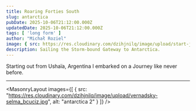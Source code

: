 ```yaml
---
title: Roaring Forties South
slug: antarctica
pubDate: 2025-10-06T21:12:00.000Z
updatedDate: 2025-10-06T21:12:00.000Z
tags: [ 'long form' ]
author: "Michał Roziel"
image: { src: https://res.cloudinary.com/dzihjnilq/image/upload/start-journey.jpg, alt: antarctica 1, positionx: 25%, positiony: 0% }
description: Sailing the Storm-bound Gateway to Antarctica.
---
```


Starting out from Ushaïa, Argentina I embarked on a Journey like never before.

---

<MasonryLayout images={[
    { src: "https://res.cloudinary.com/dzihjnilq/image/upload/vernadsky-selma_bcuciz.jpg", alt: "antarctica 2" }
]} />
